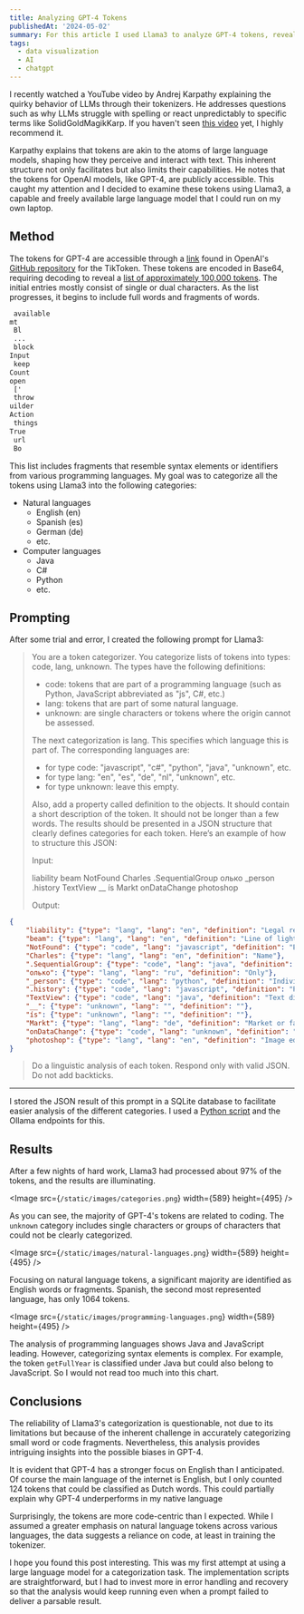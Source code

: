 ```yaml
---
title: Analyzing GPT-4 Tokens
publishedAt: '2024-05-02'
summary: For this article I used Llama3 to analyze GPT-4 tokens, revealing a strong bias towards English and code.
tags:
  - data visualization
  - AI
  - chatgpt
---
```


I recently watched a YouTube video by Andrej Karpathy explaining the quirky behavior of LLMs through their tokenizers. He addresses questions such as why LLMs struggle with spelling or react unpredictably to specific terms like SolidGoldMagikKarp. If you haven't seen [this video](https://www.youtube.com/watch?v=zduSFxRajkE&t=4724s) yet, I highly recommend it.

Karpathy explains that tokens are akin to the atoms of large language models, shaping how they perceive and interact with text. This inherent structure not only facilitates but also limits their capabilities. He notes that the tokens for OpenAI models, like GPT-4, are publicly accessible. This caught my attention and I decided to examine these tokens using Llama3, a capable and freely available large language model that I could run on my own laptop.

## Method

The tokens for GPT-4 are accessible through a [link](https://openaipublic.blob.core.windows.net/encodings/cl100k_base.tiktoken) found in OpenAI's [GitHub repository](https://github.com/openai/tiktoken/blob/main/tiktoken_ext/openai_public.py#L73) for the TikToken. These tokens are encoded in Base64, requiring decoding to reveal a [list of approximately 100,000 tokens](https://github.com/vnglst/gpt4-tokens/blob/main/cl100k_base.txt). The initial entries mostly consist of single or dual characters. As the list progresses, it begins to include full words and fragments of words.

```txt
 available
mt
 Bl
 ...
 block
Input
 keep
Count
open
 ['
 throw
uilder
Action
 things
True
 url
 Bo
```

This list includes fragments that resemble syntax elements or identifiers from various programming languages. My goal was to categorize all the tokens using Llama3 into the following categories:

- Natural languages
    - English (en)
    - Spanish (es)
    - German (de)
    - etc.
- Computer languages
    - Java
    - C#
    - Python
    - etc.

## Prompting

After some trial and error, I created the following prompt for Llama3:

> You are a token categorizer. You categorize lists of tokens into types: code, lang, unknown. The types have the following definitions:
> - code: tokens that are part of a programming language (such as Python, JavaScript abbreviated as "js", C#, etc.)
> - lang: tokens that are part of some natural language.
> - unknown: are single characters or tokens where the origin cannot be assessed.
> 
> The next categorization is lang. This specifies which language this is part of. The corresponding languages are:
> 
> - for type code: "javascript", "c#", "python", "java", "unknown", etc.
> - for type lang: "en", "es", "de", "nl", "unknown", etc.
> - for type unknown: leave this empty.
> 
> Also, add a property called definition to the objects. It should contain a short description of the token. It should not be longer than a few words.
> The results should be presented in a JSON structure that clearly defines categories for each token. Here’s an example of how to structure this JSON:
> 
> Input:
> 
> liability
> beam
> NotFound
> Charles
> .SequentialGroup
> олько
> _person
> .history
> TextView
> __
> ís
> Markt
> onDataChange
> photoshop
> 
> Output:

```json
{
    "liability": {"type": "lang", "lang": "en", "definition": "Legal responsibility"},
    "beam": {"type": "lang", "lang": "en", "definition": "Line of light"},
    "NotFound": {"type": "code", "lang": "javascript", "definition": "Error message"},
    "Charles": {"type": "lang", "lang": "en", "definition": "Name"},
    ".SequentialGroup": {"type": "code", "lang": "java", "definition": "Linear processing"},
    "олько": {"type": "lang", "lang": "ru", "definition": "Only"},
    "_person": {"type": "code", "lang": "python", "definition": "Individual"},
    ".history": {"type": "code", "lang": "javascript", "definition": "Past events"},
    "TextView": {"type": "code", "lang": "java", "definition": "Text display"},
    "__": {"type": "unknown", "lang": "", "definition": ""},
    "ís": {"type": "unknown", "lang": "", "definition": ""},
    "Markt": {"type": "lang", "lang": "de", "definition": "Market or fair"},
    "onDataChange": {"type": "code", "lang": "unknown", "definition": "Data update"},
    "photoshop": {"type": "lang", "lang": "en", "definition": "Image editing software"}
}
```

> Do a linguistic analysis of each token. Respond only with valid JSON. Do not add backticks.

---

  
I stored the JSON result of this prompt in a SQLite database to facilitate easier analysis of the different categories. I used a [Python script](https://github.com/vnglst/gpt4-tokens/blob/main/analyse.py) and the Ollama endpoints for this.

## Results

After a few nights of hard work, Llama3 had processed about 97% of the tokens, and the results are illuminating.

<Image
  src={`/static/images/categories.png`}
  width={589}
  height={495}
/>

As you can see, the majority of GPT-4's tokens are related to coding. The `unknown` category includes single characters or groups of characters that could not be clearly categorized.

<Image
  src={`/static/images/natural-languages.png`}
  width={589}
  height={495}
/>


Focusing on natural language tokens, a significant majority are identified as English words or fragments. Spanish, the second most represented language, has only 1064 tokens.

<Image
  src={`/static/images/programming-languages.png`}
  width={589}
  height={495}
/>

The analysis of programming languages shows Java and JavaScript leading. However, categorizing syntax elements is complex. For example, the token `getFullYear` is classified under Java but could also belong to JavaScript. So I would not read too much into this chart.

## Conclusions

The reliability of Llama3's categorization is questionable, not due to its limitations but because of the inherent challenge in accurately categorizing small word or code fragments. Nevertheless, this analysis provides intriguing insights into the possible biases in GPT-4.

It is evident that GPT-4 has a stronger focus on English than I anticipated. Of course the main language of the internet is English, but I only counted 124 tokens that could be classified as Dutch words. This could partially explain why GPT-4 underperforms in my native language

Surprisingly, the tokens are more code-centric than I expected. While I assumed a greater emphasis on natural language tokens across various languages, the data suggests a reliance on code, at least in training the tokenizer.

I hope you found this post interesting. This was my first attempt at using a large language model for a categorization task. The implementation scripts are straightforward, but I had to invest more in error handling and recovery so that the analysis would keep running even when a prompt failed to deliver a parsable result.
